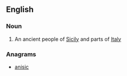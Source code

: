 ==English==

===Noun===
{{wikipedia}}
{{infl|en|noun}}

# An ancient people of [[Sicily]] and parts of [[Italy]]

===Anagrams===
* [[anisic#English|anisic]]